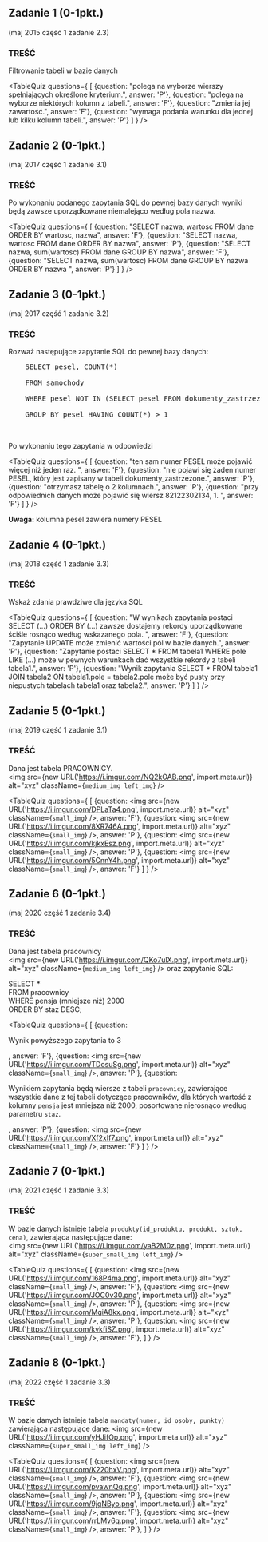 
## Zadanie 1 (0-1pkt.)
(maj 2015 część 1 zadanie 2.3)

### TREŚĆ
Filtrowanie tabeli w bazie danych

<TableQuiz 
  questions={
    [
      {question: "polega na wyborze wierszy spełniających określone kryterium.", answer: 'P'},
      {question: "polega na wyborze niektórych kolumn z tabeli.", answer: 'F'},
      {question: "zmienia jej zawartość.", answer: 'F'},
      {question: "wymaga podania warunku dla jednej lub kilku kolumn tabeli.", answer: 'P'}
    ]
  } 
/>

## Zadanie 2 (0-1pkt.)
(maj 2017 część 1 zadanie 3.1)

### TREŚĆ
Po wykonaniu podanego zapytania SQL do pewnej bazy danych wyniki będą zawsze
uporządkowane niemalejąco według pola nazwa. 

<TableQuiz 
    questions={
      [
        {question: "SELECT nazwa, wartosc FROM dane ORDER BY wartosc, nazwa", answer: 'F'},
        {question: "SELECT nazwa, wartosc FROM dane ORDER BY nazwa", answer: 'P'},
        {question: "SELECT nazwa, sum(wartosc) FROM dane GROUP BY nazwa", answer: 'F'},
        {question: "SELECT nazwa, sum(wartosc) FROM dane GROUP BY nazwa ORDER BY nazwa ", answer: 'P'}
      ]
    }
/>

## Zadanie 3 (0-1pkt.)
(maj 2017 część 1 zadanie 3.2)

### TREŚĆ
Rozważ następujące zapytanie SQL do pewnej bazy danych:
<pre>
    SELECT pesel, COUNT(*) <br/>
    FROM samochody <br/>
    WHERE pesel NOT IN (SELECT pesel FROM dokumenty_zastrzezone) <br/>
    GROUP BY pesel HAVING COUNT(*) > 1 <br/><br/>
</pre>

Po wykonaniu tego zapytania w odpowiedzi

<TableQuiz
    questions={
      [
        {question: "ten sam numer PESEL może pojawić więcej niż jeden raz. ", answer: 'F'},
        {question: "nie pojawi się żaden numer PESEL, który jest zapisany w tabeli dokumenty_zastrzezone.", answer: 'P'},
        {question: "otrzymasz tabelę o 2 kolumnach.", answer: 'P'},
        {question: "przy odpowiednich danych może pojawić się wiersz 82122302134, 1. ", answer: 'F'}
      ]
    }
/>

**Uwaga:** kolumna pesel zawiera numery PESEL

## Zadanie 4 (0-1pkt.)
(maj 2018 część 1 zadanie 3.3)

### TREŚĆ
Wskaż zdania prawdziwe dla języka SQL

<TableQuiz 
    questions={
      [
        {question: "W wynikach zapytania postaci SELECT (...) ORDER BY (...) zawsze dostajemy rekordy uporządkowane ściśle rosnąco według wskazanego pola. ", answer: 'F'},
        {question: "Zapytanie UPDATE może zmienić wartości pól w bazie danych.", answer: 'P'},
        {question: "Zapytanie postaci SELECT * FROM tabela1 WHERE pole LIKE (...) może w pewnych warunkach dać wszystkie rekordy z tabeli tabela1.", answer: 'P'},
        {question: "Wynik zapytania SELECT * FROM tabela1 JOIN tabela2 ON tabela1.pole = tabela2.pole może być pusty przy niepustych tabelach tabela1 oraz tabela2.", answer: 'P'}
      ]
    }
/>


## Zadanie 5 (0-1pkt.)
(maj 2019 część 1 zadanie 3.1)

### TREŚĆ
Dana jest tabela PRACOWNICY.		
<img src={new URL('https://i.imgur.com/NQ2kOAB.png', import.meta.url)} alt="xyz" className={`medium_img left_img`} />

<TableQuiz 
    questions={
      [
        {question: <img src={new URL('https://i.imgur.com/DPLaTa4.png', import.meta.url)} alt="xyz" className={`small_img`} />, answer: 'F'},
        {question: <img src={new URL('https://i.imgur.com/8XR746A.png', import.meta.url)} alt="xyz" className={`small_img`} />, answer: 'P'},
        {question: <img src={new URL('https://i.imgur.com/kjkxEsz.png', import.meta.url)} alt="xyz" className={`small_img`} />, answer: 'P'},
        {question: <img src={new URL('https://i.imgur.com/5CnnY4h.png', import.meta.url)} alt="xyz" className={`small_img`} />, answer: 'F'}
      ]
    }
/>

## Zadanie 6 (0-1pkt.)
(maj 2020 część 1 zadanie 3.4)

### TREŚĆ
Dana jest tabela pracownicy 	
<img src={new URL('https://i.imgur.com/QKo7ulX.png', import.meta.url)} alt="xyz" className={`medium_img left_img`} />
oraz zapytanie SQL:
<p>
    SELECT * <br/>
    FROM pracownicy <br/>
    WHERE pensja  (mniejsze niż) 2000 <br/>
    ORDER BY staz DESC; 
</p>

<TableQuiz
    questions={
      [
        {question: <p>Wynik powyższego zapytania to 3</p>, answer: 'F'},
        {question: <img src={new URL('https://i.imgur.com/TDosuSg.png', import.meta.url)} alt="xyz" className={`small_img`} />, answer: 'P'},
        {question: <p>Wynikiem zapytania będą wiersze z tabeli ``pracownicy``, zawierające wszystkie dane z tej tabeli dotyczące pracowników, dla których wartość z kolumny ``pensja`` jest mniejsza niż 2000, posortowane nierosnąco według parametru ``staz``. </p>, answer: 'P'},
        {question: <img src={new URL('https://i.imgur.com/Xf2xIf7.png', import.meta.url)} alt="xyz" className={`small_img`} />, answer: 'F'}
      ]
    }
/>

## Zadanie 7 (0-1pkt.)
(maj 2021 część 1 zadanie 3.3)

### TREŚĆ
W bazie danych istnieje tabela `produkty(id_produktu, produkt, sztuk, cena)`, zawierająca
następujące dane: 	
<img src={new URL('https://i.imgur.com/yaB2M0z.png', import.meta.url)} alt="xyz" className={`super_small_img left_img`} />

<TableQuiz 
    questions={
      [
        {question: <img src={new URL('https://i.imgur.com/168P4ma.png', import.meta.url)} alt="xyz" className={`small_img`} />, answer: 'F'},
        {question: <img src={new URL('https://i.imgur.com/JOC0v30.png', import.meta.url)} alt="xyz" className={`small_img`} />, answer: 'P'},
        {question: <img src={new URL('https://i.imgur.com/MqiA8kx.png', import.meta.url)} alt="xyz" className={`small_img`} />, answer: 'P'},
        {question: <img src={new URL('https://i.imgur.com/kvkfiSZ.png', import.meta.url)} alt="xyz" className={`small_img`} />, answer: 'F'},
      ]
    }
/>

## Zadanie 8 (0-1pkt.)
(maj 2022 część 1 zadanie 3.3)

### TREŚĆ
W bazie danych istnieje tabela `mandaty(numer, id_osoby, punkty)` zawierająca następujące
dane:
<img src={new URL('https://i.imgur.com/yHJifOp.png', import.meta.url)} alt="xyz" className={`super_small_img left_img`} />

<TableQuiz 
    questions={
      [
        {question: <img src={new URL('https://i.imgur.com/K220hxV.png', import.meta.url)} alt="xyz" className={`small_img`} />, answer: 'F'},
        {question: <img src={new URL('https://i.imgur.com/pvawnQq.png', import.meta.url)} alt="xyz" className={`small_img`} />, answer: 'P'},
        {question: <img src={new URL('https://i.imgur.com/9jqNByo.png', import.meta.url)} alt="xyz" className={`small_img`} />, answer: 'F'},
        {question: <img src={new URL('https://i.imgur.com/rrLMv6q.png', import.meta.url)} alt="xyz" className={`small_img`} />, answer: 'P'},
      ]
    }
/>





